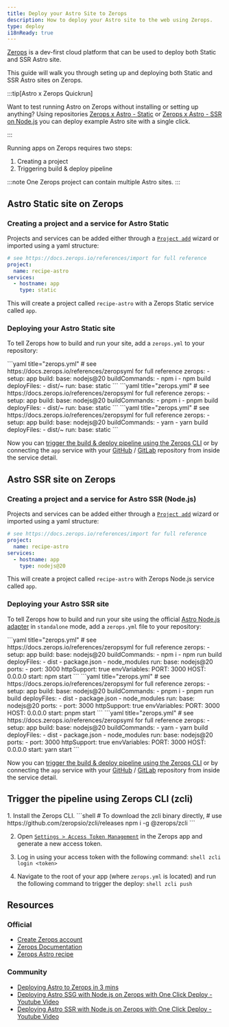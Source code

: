 ```yaml
---
title: Deploy your Astro Site to Zerops
description: How to deploy your Astro site to the web using Zerops.
type: deploy
i18nReady: true
---
```


[Zerops](https://zerops.io/) is a dev-first cloud platform that can be used to deploy both Static and SSR Astro site.

This guide will walk you through seting up and deploying both Static and SSR Astro sites on Zerops.


:::tip[Astro x Zerops Quickrun]

Want to test running Astro on Zerops without installing or setting up anything? Using repositories [Zerops x Astro - Static](https://github.com/zeropsio/recipe-astro-static) or [Zerops x Astro - SSR on Node.js](https://github.com/zeropsio/recipe-astro-nodejs) you can deploy example Astro site with a single click.

:::

Running apps on Zerops requires two steps:
1. Creating a project
2. Triggering build & deploy pipeline

:::note
One Zerops project can contain multiple Astro sites.
:::

## Astro Static site on Zerops

### Creating a project and a service for Astro Static
Projects and services can be added either through a [`Project add`](https://app.zerops.io/dashboard/project-add) wizard or imported using a yaml structure:

```yaml
# see https://docs.zerops.io/references/import for full reference
project:
  name: recipe-astro
services:
  - hostname: app
    type: static
```

This will create a project called `recipe-astro` with a Zerops Static service called `app`.

### Deploying your Astro Static site

To tell Zerops how to build and run your site, add a `zerops.yml` to your repository:

  <PackageManagerTabs>
    <Fragment slot="npm">
    ```yaml title="zerops.yml"
    # see https://docs.zerops.io/references/zeropsyml for full reference
    zerops:
      - setup: app
        build:
          base: nodejs@20
          buildCommands:
            - npm i
            - npm build
          deployFiles:
            - dist/~
        run:
          base: static
    ```
    </Fragment>
    <Fragment slot="pnpm">
    ```yaml title="zerops.yml"
    # see https://docs.zerops.io/references/zeropsyml for full reference
    zerops:
      - setup: app
        build:
          base: nodejs@20
          buildCommands:
            - pnpm i
            - pnpm build
          deployFiles:
            - dist/~
        run:
          base: static
    ```
    </Fragment>
    <Fragment slot="yarn">
    ```yaml title="zerops.yml"
    # see https://docs.zerops.io/references/zeropsyml for full reference
    zerops:
      - setup: app
        build:
          base: nodejs@20
          buildCommands:
            - yarn
            - yarn build
          deployFiles:
            - dist/~
        run:
          base: static
    ```
    </Fragment>
  </PackageManagerTabs>

Now you can [trigger the build & deploy pipeline using the Zerops CLI](#trigger-the-pipeline-using-zerops-cli-zcli) or by connecting the `app` service with your [GitHub](https://docs.zerops.io/references/github-integration/) / [GitLab](https://docs.zerops.io/references/gitlab-integration) repository from inside the service detail.


## Astro SSR site on Zerops

### Creating a project and a service for Astro SSR (Node.js)
Projects and services can be added either through a [`Project add`](https://app.zerops.io/dashboard/project-add) wizard or imported using a yaml structure:

```yaml
# see https://docs.zerops.io/references/import for full reference
project:
  name: recipe-astro
services:
  - hostname: app
    type: nodejs@20
```

This will create a project called `recipe-astro` with Zerops Node.js service called `app`.

### Deploying your Astro SSR site

To tell Zerops how to build and run your site using the official [Astro Node.js adapter](/en/guides/integrations-guide/node/) in `standalone` mode, add a `zerops.yml` file to your repository:


  <PackageManagerTabs>
    <Fragment slot="npm">
    ```yaml title="zerops.yml"
    # see https://docs.zerops.io/references/zeropsyml for full reference
    zerops:
      - setup: app
        build:
          base: nodejs@20
          buildCommands:
            - npm i
            - npm run build
          deployFiles:
            - dist
            - package.json
            - node_modules
        run:
          base: nodejs@20
          ports:
            - port: 3000
              httpSupport: true
          envVariables:
            PORT: 3000
            HOST: 0.0.0.0
          start: npm start
    ```
    </Fragment>
    <Fragment slot="pnpm">
    ```yaml title="zerops.yml"
    # see https://docs.zerops.io/references/zeropsyml for full reference
    zerops:
      - setup: app
        build:
          base: nodejs@20
          buildCommands:
            - pnpm i
            - pnpm run build
          deployFiles:
            - dist
            - package.json
            - node_modules
        run:
          base: nodejs@20
          ports:
            - port: 3000
              httpSupport: true
          envVariables:
            PORT: 3000
            HOST: 0.0.0.0
          start: pnpm start
    ```
    </Fragment>
    <Fragment slot="yarn">
    ```yaml title="zerops.yml"
    # see https://docs.zerops.io/references/zeropsyml for full reference
    zerops:
      - setup: app
        build:
          base: nodejs@20
          buildCommands:
            - yarn
            - yarn build
          deployFiles:
            - dist
            - package.json
            - node_modules
        run:
          base: nodejs@20
          ports:
            - port: 3000
              httpSupport: true
          envVariables:
            PORT: 3000
            HOST: 0.0.0.0
          start: yarn start
    ```
    </Fragment>
  </PackageManagerTabs>

Now you can [trigger the build & deploy pipeline using the Zerops CLI](#trigger-the-pipeline-using-zerops-cli-zcli) or by connecting the `app` service with your [GitHub](https://docs.zerops.io/references/github-integration/) / [GitLab](https://docs.zerops.io/references/gitlab-integration) repository from inside the service detail.

## Trigger the pipeline using Zerops CLI (zcli)

<Steps>
1. Install the Zerops CLI.
		```shell
		# To download the zcli binary directly,
		# use https://github.com/zeropsio/zcli/releases
		npm i -g @zerops/zcli
		```

2. Open [`Settings > Access Token Management`](https://app.zerops.io/settings/token-management) in the Zerops app and generate a new access token.

3. Log in using your access token with the following command:
		```shell
		zcli login <token>
		```

4. Navigate to the root of your app (where `zerops.yml` is located) and run the following command to trigger the deploy:
		```shell
		zcli push
		```
</Steps>

## Resources
### Official

- [Create Zerops account](https://app.zerops.io/registration)
- [Zerops Documentation](https://docs.zerops.io)
- [Zerops Astro recipe](https://app.zerops.io/recipe/astro)

### Community
- [Deploying Astro to Zerops in 3 mins](https://medium.com/@arjunaditya/how-to-deploy-astro-to-zerops-4230816a62b4)
- [Deploying Astro SSG with Node.js on Zerops with One Click Deploy - Youtube Video](https://youtu.be/-4KTa4VWtBE)
- [Deploying Astro SSR with Node.js on Zerops with One Click Deploy - Youtube Video](https://youtu.be/eR6b_JnDH6g)